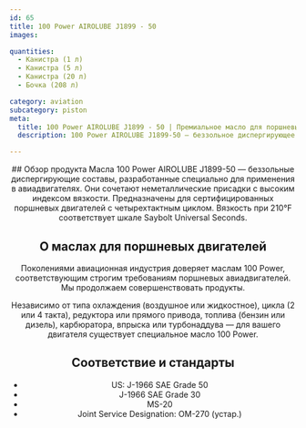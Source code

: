 ```yaml
---
id: 65
title: 100 Power AIROLUBE J1899 - 50
images:

quantities:
  - Канистра (1 л)
  - Канистра (5 л)
  - Канистра (20 л)
  - Бочка (208 л)

category: aviation
subcategory: piston
meta:
  title: 100 Power AIROLUBE J1899 - 50 | Премиальное масло для поршневых авиадвигателей
  description: 100 Power AIROLUBE J1899-50 — беззольное диспергирующее масло для поршневых двигателей, предназначенное для четырехтактных авиадвигателей. Сочетает высоковязкие базовые масла с неметаллическими присадками, обеспечивая отличную стабильность и защиту. Соответствует стандартам J-1966 SAE (США) классы 50/30, MS-20 и обозначению совместной службы OM-270.

---
```


<Header>
  ## Обзор продукта
  Масла 100 Power AIROLUBE J1899-50 — беззольные диспергирующие составы, разработанные специально для применения в авиадвигателях. Они сочетают неметаллические присадки с высоким индексом вязкости. Предназначены для сертифицированных поршневых двигателей с четырехтактным циклом. Вязкость при 210°F соответствует шкале Saybolt Universal Seconds.

  ## О маслах для поршневых двигателей
  Поколениями авиационная индустрия доверяет маслам 100 Power, соответствующим строгим требованиям поршневых авиадвигателей. Мы продолжаем совершенствовать продукты.

  Независимо от типа охлаждения (воздушное или жидкостное), цикла (2 или 4 такта), редуктора или прямого привода, топлива (бензин или дизель), карбюратора, впрыска или турбонаддува — для вашего двигателя существует специальное масло 100 Power.

  ## Соответствие и стандарты
  - US: J-1966 SAE Grade 50
  - J-1966 SAE Grade 30
  - MS-20
  - Joint Service Designation: OM-270 (устар.)

</Header>
